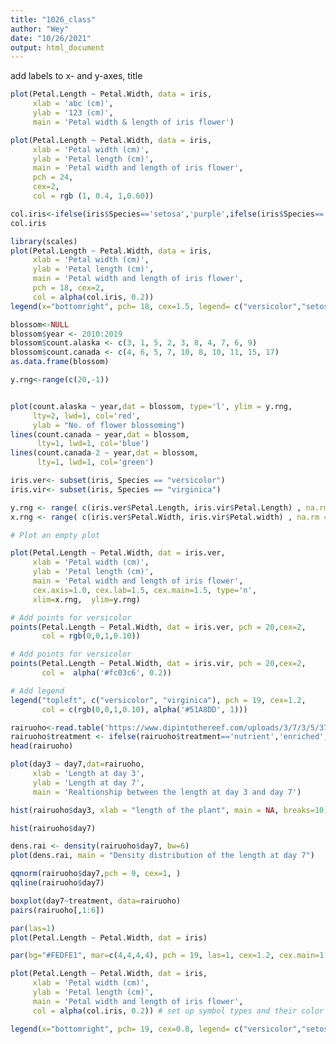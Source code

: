 ```yaml
---
title: "1026_class"
author: "Wey"
date: "10/26/2021"
output: html_document
---
```

add labels to x- and y-axes, title 
```r
plot(Petal.Length ~ Petal.Width, data = iris,
     xlab = 'abc (cm)', 
     ylab = '123 (cm)',
     main = 'Petal width & length of iris flower') 

```

```r
plot(Petal.Length ~ Petal.Width, data = iris,
     xlab = 'Petal width (cm)', 
     ylab = 'Petal length (cm)', 
     main = 'Petal width and length of iris flower',
     pch = 24,
     cex=2, 
     col = rgb (1, 0.4, 1,0.60))

```

```r
col.iris<-ifelse(iris$Species=='setosa','purple',ifelse(iris$Species=='versicolor',rgb (1, 0.4, 1,0.60),'green')) 
col.iris

library(scales)
plot(Petal.Length ~ Petal.Width, data = iris,
     xlab = 'Petal width (cm)', 
     ylab = 'Petal length (cm)', 
     main = 'Petal width and length of iris flower',
     pch = 18, cex=2, 
     col = alpha(col.iris, 0.2))
legend(x="bottomright", pch= 18, cex=1.5, legend= c("versicolor","setosa", "virginica"), col=levels(as.factor(alpha(col.iris, 1))))

```

```r
blossom<-NULL
blossom$year <- 2010:2019                                           
blossom$count.alaska <- c(3, 1, 5, 2, 3, 8, 4, 7, 6, 9)
blossom$count.canada <- c(4, 6, 5, 7, 10, 8, 10, 11, 15, 17)
as.data.frame(blossom)

y.rng<-range(c(20,-1))


plot(count.alaska ~ year,dat = blossom, type='l', ylim = y.rng,
     lty=2, lwd=1, col='red',
     ylab = "No. of flower blossoming") 
lines(count.canada ~ year,dat = blossom,
      lty=1, lwd=1, col='blue')
lines(count.canada-2 ~ year,dat = blossom,
      lty=1, lwd=1, col='green')

```

```r
iris.ver<- subset(iris, Species == "versicolor")
iris.vir<- subset(iris, Species == "virginica")

y.rng <- range( c(iris.ver$Petal.Length, iris.vir$Petal.Length) , na.rm = TRUE) 
x.rng <- range( c(iris.ver$Petal.Width, iris.vir$Petal.width) , na.rm = TRUE) 

# Plot an empty plot

plot(Petal.Length ~ Petal.Width, dat = iris.ver,
     xlab = 'Petal width (cm)', 
     ylab = 'Petal length (cm)', 
     main = 'Petal width and length of iris flower',
     cex.axis=1.0, cex.lab=1.5, cex.main=1.5, type='n',
     xlim=x.rng,  ylim=y.rng)

# Add points for versicolor
points(Petal.Length ~ Petal.Width, dat = iris.ver, pch = 20,cex=2, 
       col = rgb(0,0,1,0.10))

# Add points for versicolor
points(Petal.Length ~ Petal.Width, dat = iris.vir, pch = 20,cex=2, 
       col =  alpha('#fc03c6', 0.2))

# Add legend
legend("topleft", c("versicolor", "virginica"), pch = 19, cex=1.2,
       col = c(rgb(0,0,1,0.10), alpha('#51A8DD', 1)))
```


```r
rairuoho<-read.table('https://www.dipintothereef.com/uploads/3/7/3/5/37359245/rairuoho.txt',header=T, sep="\t", dec='.') 
rairuoho$treatment <- ifelse(rairuoho$treatment=='nutrient','enriched','water') 
head(rairuoho) 

plot(day3 ~ day7,dat=rairuoho,
     xlab = 'Length at day 3', 
     ylab = 'Length at day 7', 
     main = 'Realtionship between the length at day 3 and day 7')

hist(rairuoho$day3, xlab = "length of the plant", main = NA, breaks=10)

hist(rairuoho$day7)

dens.rai <- density(rairuoho$day7, bw=6)
plot(dens.rai, main = "Density distribution of the length at day 7")

qqnorm(rairuoho$day7,pch = 9, cex=1, )
qqline(rairuoho$day7)

boxplot(day7~treatment, data=rairuoho) 
pairs(rairuoho[,1:6])
```

```r
par(las=1)
plot(Petal.Length ~ Petal.Width, dat = iris)
```


```r
par(bg="#FEDFE1", mar=c(4,4,4,4), pch = 19, las=1, cex=1.2, cex.main=1.2, cex.axis=1,cex.lab=1)

plot(Petal.Length ~ Petal.Width, dat = iris,
     xlab = 'Petal width (cm)', 
     ylab = 'Petal length (cm)', 
     main = 'Petal width and length of iris flower',
     col = alpha(col.iris, 0.2)) # set up symbol types and their color 

legend(x="bottomright", pch= 19, cex=0.8, legend= c("versicolor","setosa", "virginica"), col=levels(as.factor(alpha(col.iris, 0.2))))
```



